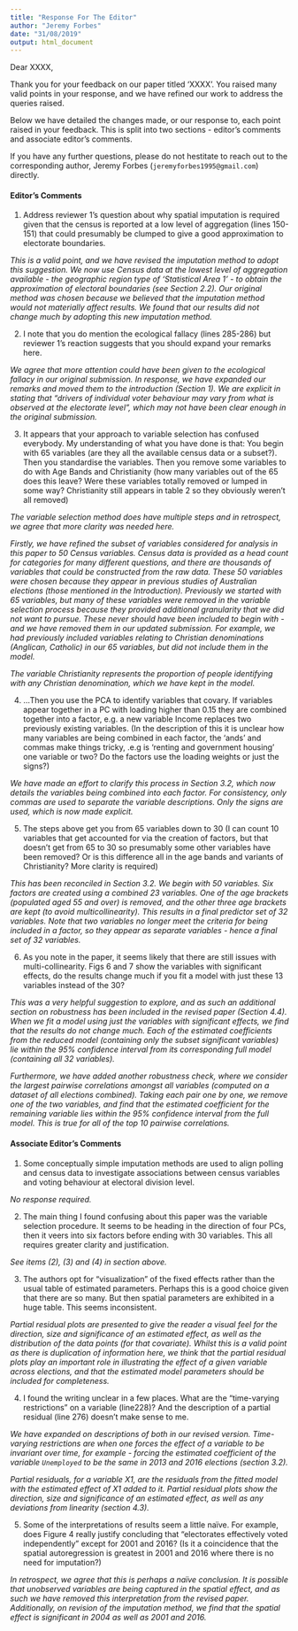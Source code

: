 ```yaml
---
title: "Response For The Editor"
author: "Jeremy Forbes"
date: "31/08/2019"
output: html_document
---
```


Dear XXXX,

Thank you for your feedback on our paper titled 'XXXX'. You raised many valid points in your response, and we have refined our work to address the queries raised. 

Below we have detailed the changes made, or our response to, each point raised in your feedback. This is split into two sections - editor's comments and associate editor's comments.

If you have any further questions, please do not hestitate to reach out to the corresponding author, Jeremy Forbes (`jeremyforbes1995@gmail.com`) directly.


#### Editor's Comments

1. Address reviewer 1's question about why spatial imputation is required given that the census is reported at a low level of aggregation (lines 150-151) that could presumably be clumped to give a good approximation to electorate boundaries.

*This is a valid point, and we have revised the imputation method to adopt this suggestion. We now use Census data at the lowest level of aggregation available - the geographic region type of 'Statistical Area 1' - to obtain the approximation of electoral boundaries (see Section 2.2). Our original method was chosen because we believed that the imputation method would not materially affect results. We found that our results did not change much by adopting this new imputation method.*

2. I note that you do mention the ecological fallacy (lines 285-286) but reviewer 1's reaction suggests that you should expand your remarks here.

*We agree that more attention could have been given to the ecological fallacy in our original submission. In response, we have expanded our remarks and moved them to the introduction (Section 1). We are explicit in stating that "drivers of individual voter behaviour may vary from what is observed at the electorate level", which may not have been clear enough in the original submission.*

3. It appears that your approach to variable selection has confused everybody. My understanding of what you have done is that: You begin with 65 variables (are they all the available census data or a subset?). Then you standardise the variables. Then you remove some variables to do with Age Bands and Christianity (how many variables out of the 65 does this leave? Were these variables totally removed or lumped in some way? Christianity still appears in table 2 so they obviously weren't all removed)

*The variable selection method does have multiple steps and in retrospect, we agree that more clarity was needed here.*

*Firstly, we have refined the subset of variables considered for analysis in this paper to 50 Census variables. Census data is provided as a head count for categories for many different questions, and there are thousands of variables that could be constructed from the raw data. These 50 variables were chosen because they appear in previous studies of Australian elections (those mentioned in the Introduction). Previously we started with 65 variables, but many of these variables were removed in the variable selection process because they provided additional granularity that we did not want to pursue. These never should have been included to begin with - and we have removed them in our updated submission. For example, we had previously included variables relating to Christian denominations (Anglican, Catholic) in our 65 variables, but did not include them in the model.*

*The variable Christianity represents the proportion of people identifying with any Christian denomination, which we have kept in the model.*

4. ...Then you use the PCA to identify variables that covary. If variables appear together in a PC with loading higher than 0.15 they are combined together into a factor, e.g. a new variable Income replaces two previously existing variables. (In the description of this it is unclear how many variables are being combined in each factor, the ‘ands’ and commas make things tricky, .e.g is ‘renting and government housing’ one variable or two? Do the factors use the loading weights or just the signs?)

*We have made an effort to clarify this process in Section 3.2, which now details the variables being combined into each factor. For consistency, only commas are used to separate the variable descriptions. Only the signs are used, which is now made explicit.*

5. The steps above get you from 65 variables down to 30 (I can count 10 variables that  get accounted for via the creation of factors, but that doesn't get from 65 to 30 so presumably some other variables have been removed? Or is this difference all in the age bands and variants of Christianity? More clarity is required)

*This has been reconciled in Section 3.2. We begin with 50 variables. Six factors are created using a combined 23 variables. One of the age brackets (populated aged 55 and over) is removed, and the other three age brackets are kept (to avoid multicollinearity). This results in a final predictor set of 32 variables. Note that two variables no longer meet the criteria for being included in a factor, so they appear as separate variables - hence a final set of 32 variables.*

6. As you note in the paper, it seems likely that there are still issues with multi-collinearity. Figs 6 and 7 show the variables with significant effects, do the results change much if you fit a model with just these 13 variables instead of the 30?

*This was a very helpful suggestion to explore, and as such an additional section on robustness has been included in the revised paper (Section 4.4). When we fit a model using just the variables with significant effects, we find that the results do not change much. Each of the estimated coefficients from the reduced model (containing only the subset significant variables) lie within the 95% confidence interval from its corresponding full model (containing all 32 variables).*

*Furthermore, we have added another robustness check, where we consider the largest pairwise correlations amongst all variables (computed on a dataset of all elections combined). Taking each pair one by one, we remove one of the two variables, and find that the estimated coefficient for the remaining variable lies within the 95% confidence interval from the full model. This is true for all of the top 10 pairwise correlations.*


#### Associate Editor's Comments

1. Some conceptually simple imputation methods are used to align polling and census data to investigate associations between census variables and voting behaviour at electoral division level.

*No response required.*

2. The main thing I found confusing about this paper was the variable selection procedure. It seems to be heading in the direction of four PCs, then it veers into six factors before ending with 30 variables. This all requires greater clarity and justification.

*See items (2), (3) and (4) in section above.*

3. The authors opt for “visualization” of the fixed effects rather than the usual table of estimated parameters. Perhaps this is a good choice given that there are so many. But then spatial parameters are exhibited in a huge table. This seems inconsistent.

*Partial residual plots are presented to give the reader a visual feel for the direction, size and significance of an estimated effect, as well as the distribution of the data points (for that covariate). Whilst this is a valid point as there is duplication of information here, we think that the partial residual plots play an important role in illustrating the effect of a given variable across elections, and that the estimated model parameters should be included for completeness.*

4. I found the writing unclear in a few places. What are the “time-varying restrictions” on a variable (line228)? And the description of a partial residual (line 276) doesn’t make sense to me.

*We have expanded on descriptions of both in our revised version. Time-varying restrictions are when one forces the effect of a variable to be invariant over time, for example  - forcing the estimated coefficient of the variable `Unemployed` to be the same in 2013 and 2016 elections (section 3.2).*

*Partial residuals, for a variable X1, are the residuals from the fitted model with the estimated effect of X1 added to it. Partial residual plots show the direction, size and significance of an estimated effect, as well as any deviations from linearity (section 4.3).*

5. Some of the interpretations of results seem a little naïve. For example, does Figure 4 really justify concluding that “electorates effectively voted independently” except for 2001 and 2016? (Is it a coincidence that the spatial autoregression is greatest in 2001 and 2016 where there is no need for imputation?)

*In retrospect, we agree that this is perhaps a naïve conclusion. It is possible that unobserved variables are being captured in the spatial effect, and as such we have removed this interpretation from the revised paper. Additionally, on revision of the imputation method, we find that the spatial effect is significant in 2004 as well as 2001 and 2016.*